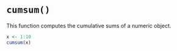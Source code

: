 # `cumsum()`
This function computes the cumulative sums of a numeric object.
```r
x <- 1:10
cumsum(x)
```